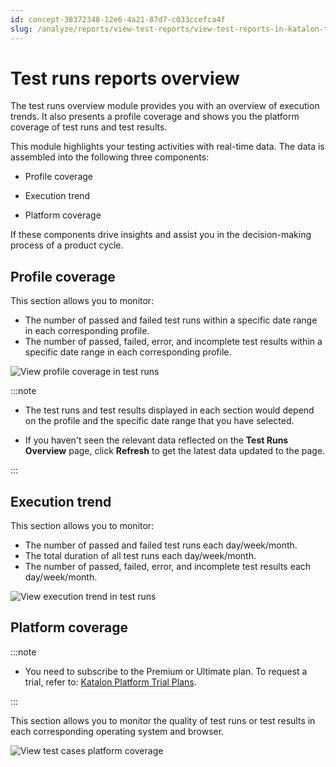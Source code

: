 ```yaml
---
id: concept-38372348-12e6-4a21-87d7-c033ccefca4f
slug: /analyze/reports/view-test-reports/view-test-reports-in-katalon-testops/test-runs-reports-overview
---
```


# Test runs reports overview

The test runs overview module provides you with an overview of execution trends. It also presents a profile coverage and shows you the platform coverage of test runs and test results.

This module highlights your testing activities with real-time data. The data is assembled into the following three components:

-   Profile coverage

-   Execution trend

-   Platform coverage


If these components drive insights and assist you in the decision-making process of a product cycle.

## Profile coverage

This section allows you to monitor:

-   The number of passed and failed test runs within a specific date range in each corresponding profile.
-   The number of passed, failed, error, and incomplete test results within a specific date range in each corresponding profile.

<img src="/doc_images/Documents/Analyze/Reports/View_Test_Reports/View_reports_in_TestOps/Test-runs-reports-overview/Image/KT-JULY22-profile-coverage.png" alt="View profile coverage in test runs" />


:::note

-   The test runs and test results displayed in each section would depend on the profile and the specific date range that you have selected.

-   If you haven't seen the relevant data reflected on the **Test Runs Overview** page, click **Refresh** to get the latest data updated to the page.


:::

## Execution trend

This section allows you to monitor:

-   The number of passed and failed test runs each day/week/month.
-   The total duration of all test runs each day/week/month.
-   The number of passed, failed, error, and incomplete test results each day/week/month.

<img src="/doc_images/Documents/Analyze/Reports/View_Test_Reports/View_reports_in_TestOps/Test-runs-reports-overview/Image/KT-JULY22-execution-trend.png" alt="View execution trend in test runs" />

## Platform coverage


:::note

-   You need to subscribe to the Premium or Ultimate plan. To request a trial, refer to: [Katalon Platform Trial Plans](/administer/katalon-platform-packages/katalon-platform-trial-plans).


:::

This section allows you to monitor the quality of test runs or test results in each corresponding operating system and browser.

<img src="/doc_images/Documents/Analyze/Reports/View_Test_Reports/View_reports_in_TestOps/Test-runs-reports-overview/Image/KT-JULY22-Platform-coverage.png" alt="View test cases platform coverage" />